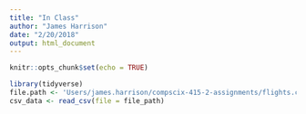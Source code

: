 ```yaml
---
title: "In Class"
author: "James Harrison"
date: "2/20/2018"
output: html_document
---
```


```r
knitr::opts_chunk$set(echo = TRUE)
```

```r
library(tidyverse)
file.path <- 'Users/james.harrison/compscix-415-2-assignments/flights.csv'
csv_data <- read_csv(file = file_path)
```

